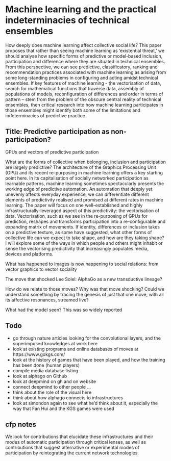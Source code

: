 # Machine learning and the practical indeterminacies of technical ensembles 

 How deeply does machine learning affect collective social life?
 This paper proposes that rather than seeing machine learning as 'existential threat,' we should analyse how specific forms of predictive or model-based inclusion, participation and difference where they are situated in technical ensembles.
 From this perspective, we can see predictive, classificatory, ranking and recommendation practices associated with  machine learning as arising from some long-standing problems in configuring and acting amidst technical ensembles.
 If key features of machine learning - the vectorisation of data, search for mathematical functions that traverse data, assembly of populations of models, reconfiguration of differences and order in terms of pattern -- stem from the problem of the obscure central reality of technical ensembles, then critical research into how machine learning participates in those ensembles might identify both some of the limitations and indeterminacies of predictive practice. 
 

## Title: Predictive participation as non-participation?

GPUs and vectors of predictive participation

What are the forms of collective when belonging, inclusion and participation are largely predictive?
The architecture of the Graphics Processing Unit (GPU) and its recent re-purposing in machine learning offers a key starting point here. 
In its capitalisation of socially networked participation as learnable patterns, machine learning sometimes spectacularly presents the working edge of predictive automation.
An automation that deeply yet unevenly affects everyday experience, we can differentiate different elements of predictivity realised and promised at different rates in machine learning. 
The paper will focus on one well-established and highly infrastructurally-leveraged aspect of this predictivity: the vectorisation of data. 
Vectorisation, such as we see in the re-purposing of GPUs for prediction, reshapes and transforms participation into a re-configurable and expanding matrix of movements. 
If identity, differences or inclusion takes on a predictive texture, as some have suggested, what other forms of collective life  can we expect to take shape, and how are they taking shape? 
I will explore some of the ways in which people and others might inhabit or sense the vectorising predictivity that increasingly populates media, devices and platforms. 


What has happened to images is now happening to social relations: from vector graphics to vector sociality

The move that shocked Lee Solel: AlphaGo as a new transductive lineage?

How do we relate to those moves? Why was that move shocking? Could we understand something by tracing the genesis of just that one move, with all its affective resonances, streamed live?

What had the model seen? This was so widely reported


## Todo

- go through nature articles looking for the convolutional layers, and the superimposed knowledges at work here
- look at existing programs and online databases of moves at https://www.gokgs.com/
- look at the history of games that have been played, and how the training has been done (human players)
- compile media database listing
- look at alphago on Github 
- look at deepmind on gh and on website
- connect deepmind to other people ... 
- think about the role of the visual here
- think about how alphago connects to infrastructures
- look at simondon again to see what he'd think about it, especially the way that Fan Hui and the KGS games were used
 
## cfp notes

We look for contributions that elucidate these infrastructures and their modes of automatic participation through critical lenses, as well as contributions that suggest alternative or experimental modes of participation by reintegrating the current network technologies.
